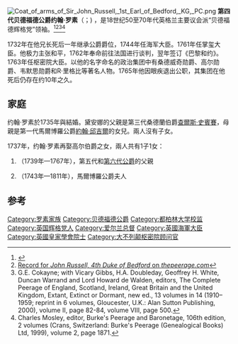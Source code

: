 {{Otheruses|約翰·羅素}}
{{Infobox officeholder
|name         = [[贝德福德公爵|贝德福德公爵]]
|honorific-suffix = [[嘉德勋章|KG]] [[英国枢密院|PC]] [[英国皇家学会|FRS]]
|image        = 4thDukeOfBedford.jpg
|imagesize    = 250px
|alt          = 贝德福德公爵
|caption      = 贝德福德公爵, [[Sir_Joshua_Reynolds|Sir Joshua Reynolds]]画
|order        = [[樞密院議長|樞密院議長]]
|term_start   = 1763年9月9日
|term_end     = 1765年7月12日
|monarch      = [[乔治三世_(英国)|乔治三世]]
|primeminister= [[乔治·格伦维尔|乔治·格伦维尔]]
|predecessor  = [[第二代格蘭維爾伯爵約翰·加特利|格蘭維爾伯爵]]
|successor    = 温奇尔西伯爵
|ambassador_from1 = 英国
|country1     = 法国
|term_start1  = 1762年4月4日
|term_end1    = 1763年6月1日
|predecessor1 = [[第二代奧本馬爾伯爵威廉·范·凱佩爾|奧本馬爾伯爵]]
|successor1   = [[第一代哈特福侯爵法蘭西斯·西摩-康威|哈特福侯爵]]
|order2       = [[掌玺大臣|掌玺大臣]]
|term_start2  = 1761年11月25日
|term_end2    = 1763年4月22日
|monarch2     = [[乔治三世_(英国)|乔治三世]]
|primeminister2 = [[第一代紐卡斯爾公爵托馬斯·佩勒姆-霍利斯|紐卡索公爵]]<br>[[第三代比特伯爵約翰·斯圖爾特|比特伯爵]]
|predecessor2 = 坦普尔伯爵
|successor2   = [[第四代馬爾博羅公爵喬治·史賓賽|馬爾博羅公爵]]
|order3       = [[爱尔兰|爱尔兰]]總督
|term_start3  = 1757年1月3日
|term_end3    = 1761年4月3日
|monarch3     = [[乔治二世_(英国)|乔治二世]]<br>[[乔治三世_(英国)|乔治三世]]
|predecessor3 = [[第四代德文郡公爵威廉·卡文迪許|德文郡公爵]]
|successor3   = 哈利法克斯伯爵
|order4       = 南方事务部国务卿
|term_start4  = 1748年2月12日
|term_end4    = 1751年6月13日
|monarch4     = [[乔治二世_(英国)|乔治二世]]
|primeminister4 = [[亨利·佩勒姆|亨利·佩勒姆]]
|predecessor4 = [[第一代紐卡斯爾公爵托馬斯·佩勒姆-霍利斯|紐卡索公爵]]
|successor4   = 霍尔德尼斯伯爵
|order5       = [[第一海军大臣|第一海军大臣]]
|term_start5  = 1744年12月27日
|term_end5    = 1748年2月26日
|monarch5     = [[乔治二世_(英国)|乔治二世]]
|primeminister5 = [[亨利·佩勒姆|亨利·佩勒姆]]
|predecessor5 = 温奇尔西伯爵
|successor5   = [[第四代三明治伯爵約翰·孟塔古|三明治伯爵]]
|birth_date   = 1710年9月30日
|birth_place  = 英国[[萨里郡|萨里郡]][[斯特里漢姆|斯特里漢姆]]
|death_date   = {{Death date and age|1771|1|5|1710|9|30|df=yes}}
|death_place  = 英国[[贝德福德郡|贝德福德郡]][[沃本|沃本]]
|restingplace = 英国[[白金汉郡|白金汉郡]][[切尼斯|切尼斯]]
|nationality  = 英国
|party        = [[輝格黨_(英國)|輝格黨]]
|spouse       = {{link-en|貝德福德公爵夫人黛安娜·羅素|Diana Russell, Duchess of Bedford}}<br>{{link-en|貝德福德公爵夫人葛楚德·羅素|Gertrude Russell, Duchess of Bedford}}
}}
[[File:Coat_of_arms_of_Sir_John_Russell,_1st_Earl_of_Bedford,_KG,_PC.png|thumb]]
'''第四代贝德福德公爵约翰·罗素'''（{{lang-en|'''John Russell, 4th Duke of Bedford'''}}；{{bd|1710年|9月30日|1771年|1月5日}}) ，是18世纪50至70年代英格兰主要议会派“贝德福德辉格党”领袖。<ref name=dnb>{{cite DNB|wstitle=Russell, John (1710–1771)}}</ref><ref name=thepeerage>[http://thepeerage.com/p10542.htm#i105414 Record for ''John Russell, 4th Duke of Bedford'' on ''thepeerage.com'']</ref><ref name=cokayne>G.E. Cokayne; with Vicary Gibbs, H.A. Doubleday, Geoffrey H. White, Duncan Warrand and Lord Howard de Walden, editors, The Complete Peerage of England, Scotland, Ireland, Great Britain and the United Kingdom, Extant, Extinct or Dormant, new ed., 13 volumes in 14 (1910–1959; reprint in 6 volumes, Gloucester, U.K.: Alan Sutton Publishing, 2000), volume II, page 82-84, volume VIII, page 500.</ref><ref name=mosley>Charles Mosley, editor, Burke's Peerage and Baronetage, 106th edition, 2 volumes (Crans, Switzerland: Burke's Peerage (Genealogical Books) Ltd, 1999), volume 2, page 1871.</ref>

1732年在他兄长{{link-en|第三代貝德福德公爵賴奧斯禮·羅素|Wriothesley Russell, 3rd Duke of Bedford}}死后一年继承公爵爵位，1744年任海军大臣。1761年任掌玺大臣。他极力主张和平，1762年奉命前往法国进行谈判，翌年签订《巴黎和约》。1763年任枢密院大臣。以他的名字命名的政治集团中有桑德威奇勋爵、高尔勋爵、韦默思勋爵和R·里格比等著名人物。1765年他因眼疾退出公职，其集团在他死后仍存在约10年之久。

== 家庭 ==
约翰·罗素於1735年與{{link-en|貝德福德公爵夫人黛安娜·羅素|Diana Russell, Duchess of Bedford|黛安娜·史賓賽}}結婚。黛安娜的父親是第三代桑德蘭伯爵[[第三代桑德兰伯爵查尔斯·斯宾塞|查爾斯·史賓賽]]，母親是第一代馬爾博羅公爵[[第一代馬爾博羅公爵約翰·丘吉爾|約翰·邱吉爾]]的女兒{{le|桑德蘭伯爵夫人安妮·史賓賽|Anne Spencer, Countess of Sunderland (1683–1716)|安妮·邱吉爾}}。兩人沒有子女。

1737年，约翰·罗素再娶高尔伯爵之女{{link-en|貝德福德公爵夫人葛楚德·羅素|Gertrude Russell, Duchess of Bedford|葛楚德·高爾}}，兩人共有1子1女：
# {{le|塔維斯托克侯爵法蘭西斯·羅素|Francis Russell, Marquess of Tavistock|法蘭西斯}}（1739年—1767年），第五代和[[第六代貝德福德公爵約翰·羅素|第六代公爵]]的父親
# {{le|馬爾博羅公爵夫人卡羅琳·史賓賽|Caroline Spencer, Duchess of Marlborough|卡羅琳}}（1743年—1811年），馬爾博羅公爵夫人

==参考==
{{1911}}
{{reflist|2}}

{{貝德福德公爵}}
{{Authority control}}
[[Category:罗素家族|Category:罗素家族]]
[[Category:贝德福德公爵|Category:贝德福德公爵]]
[[Category:都柏林大学校监|Category:都柏林大学校监]]
[[Category:英国辉格党人|Category:英国辉格党人]]
[[Category:爱尔兰总督|Category:爱尔兰总督]]
[[Category:英國海軍大臣|Category:英國海軍大臣]]
[[Category:英國皇家學會院士|Category:英國皇家學會院士]]
[[Category:大不列颠枢密院顾问官|Category:大不列颠枢密院顾问官]]